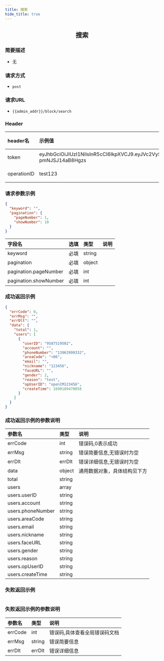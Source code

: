 ```yaml
---
title: 搜索
hide_title: true
---
```


<center>

## 搜索

</center>

### 简要描述
- 无
### 请求方式
- `post` 
### 请求URL
- `{{admin_addr}}/block/search` 


### Header
|header名|示例值|选填|类型|说明|
|:----    |:-------    |:--- |---|------      |
|token|eyJhbGciOiJIUzI1NiIsInR5cCI6IkpXVCJ9.eyJVc2VySUQiOiJhZG1pbjIiLCJVc2VyVHlwZSI6MiwiZXhwIjoxNjk4NTcwOTUwLCJuYmYiOjE2OTA3OTQ2NTAsImlhdCI6MTY5MDc5NDk1MH0.DLbXohAp8mUx_qQZbK47T8GlUMm-pmNJSJ14aB8Hgzs|必填|string||
|operationID|test123|必填|string||


### 请求参数示例


```json
{
  "keyword": "",
  "pagination": {
    "pageNumber": 1,
    "showNumber": 10
  }
}
```
|字段名|选填|类型|说明|
|:----    |:-------    |:--- |---|
|keyword|必填|string||
|pagination|必填|object||
|pagination.pageNumber|必填|int||
|pagination.showNumber|必填|int||
### 成功返回示例


```json
{
  "errCode": 0,
  "errMsg": "",
  "errDlt": "",
  "data": {
    "total": 1,
    "users": [
      {
        "userID": "9587519502",
        "account": "",
        "phoneNumber": "13963999332",
        "areaCode": "+86",
        "email": "",
        "nickname": "123456",
        "faceURL": "",
        "gender": 2,
        "reason": "test",
        "opUserID": "openIM123456",
        "createTime": 1690189470058
      }
    ]
  }
}
```
### 成功返回示例的参数说明


|参数名|类型|说明|
|:----    |:-------    |:--- |
|errCode|int|错误码,0表示成功|
|errMsg|string|错误简要信息,无错误时为空|
|errDlt|errDlt|错误详细信息,无错误时为空|
|data|object|通用数据对象，具体结构见下方|
|total|string||
|users|array||
|users.userID|string||
|users.account|string||
|users.phoneNumber|string||
|users.areaCode|string||
|users.email|string||
|users.nickname|string||
|users.faceURL|string||
|users.gender|string||
|users.reason|string||
|users.opUserID|string||
|users.createTime|string||
### 失败返回示例


```json

```
### 失败返回示例的参数说明


|参数名|类型|说明|
|:----    |:-------    |:--- |
|errCode|int|错误码,具体查看全局错误码文档|
|errMsg|string|错误简要信息|
|errDlt|errDlt|错误详细信息|
